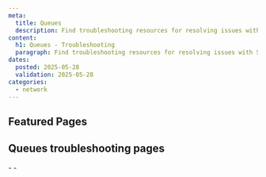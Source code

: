 ```yaml
---
meta:
  title: Queues
  description: Find troubleshooting resources for resolving issues with Scaleway Queues.
content:
  h1: Queues - Troubleshooting
  paragraph: Find troubleshooting resources for resolving issues with Scaleway Queues.
dates:
  posted: 2025-05-28
  validation: 2025-05-28
categories:
  - network
---
```


<ProductHeader
  productName="Queues troubleshooting"
  productLogo="sqs"
  description="Learn how to fix the most common issues with Scaleway Queues."
/>

## Featured Pages

<Grid>
    <DefaultCard
      title="Queues FAQ"
      description="Answers to common questions"
      url="/queues/faq/"
      label="See more"
    />
    <DefaultCard
      title="Queues Overview"
      description="Understand Queues basics"
      url="/queues/reference-content/queues-overview/"
      label="See more"
    />
    <DefaultCard
      title="Supported actions in Queues"
      description="Discover supported actions"
      url="/queues/reference-content/queues-support/"
      label="See more"
    />
</Grid>
<Grid>
    <DefaultCard
      title="Connect to AWS CLI"
      description="Connect Queues to the AWS-CLI"
      url="/queues/api-cli/connect-aws-cli/"
      label="See more"
    />
    <DefaultCard
      title="Use with AWS CLI"
      description="Use Queues with the AWS-CLI"
      url="/queues/api-cli/queues-aws-cli//"
      label="See more"
    />
    <DefaultCard
      title="Use Python, Go & Node"
      description="Use SDKs with Queues"
      url="/queues/api-cli/python-node-queues/"
      label="See more"
    />
</Grid>

## Queues troubleshooting pages

<LinksList>
  - <LinkList to="/queues/troubleshooting/cant-delete-namespace/" label="I can't delete my Project due to a Messaging namespace" />
  - <LinkList to="/queues/troubleshooting/approximate-messages-unexpected/" label="Unexpected value for Approximate Number Of Messages Not Visible" />
</LinksList>
